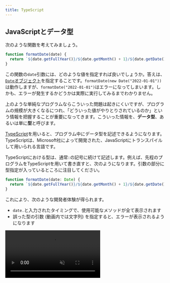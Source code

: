 ```yaml
---
title: TypeScript
---
```



## JavaScriptとデータ型

次のような関数を考えてみましょう。

```javascript
function formatDate(date) {
  return `${date.getFullYear()}/${date.getMonth() + 1}/${date.getDate()}`;
}
```

この関数の`date`引数には、どのような値を指定すれば良いでしょうか。答えは、[`Date`オブジェクト](https://developer.mozilla.org/ja/docs/Web/JavaScript/Reference/Global_Objects/Date)を指定することです。`formatDate(new Date("2022-01-01"))`は動作しますが、`formatDate("2022-01-01")`はエラーになってしまいます。しかも、エラーが発生するかどうかは実際に実行してみるまでわかりません。

上のような単純なプログラムならこういった問題は起きにくいですが、プログラムの規模が大きくなるにつれ、「どういった値がやりとりされているのか」という情報を把握することが重要になってきます。こういった情報を、**データ型**、あるいは単に**型**と呼びます。

[TypeScript](https://www.typescriptlang.org/)を用いると、プログラム中にデータ型を記述できるようになります。TypeScriptは、Microsoft社によって開発された、JavaScriptに<Term>トランスパイル</Term>して用いられる言語です。

TypeScriptにおける型は、通常`:`の記号に続けて記述します。例えば、先程のプログラムをTypeScriptを用いて書き直すと、次のようになります。引数の部分に型指定が入っているところに注目してください。

```typescript
function formatDate(date: Date) {
  return `${date.getFullYear()}/${date.getMonth() + 1}/${date.getDate()}`;
}
```

これにより、次のような開発者体験が得られます。

- `date.`と入力されたタイミングで、使用可能なメソッドが全て表示されます
- 誤った型の引数 (動画内では文字列) を指定すると、エラーが表示されるようになります

<video src={typescriptDemoVideo} controls muted />

:::tip[静的型言語との比較]

C++やJavaなどの一般的なプログラミング言語では、型の情報は実行に何らかの影響を与えますが、TypeScriptはJavaScriptにトランスパイルされる言語であり、実行時には型の情報は一切利用されません。

:::

## TypeScriptを使ってNode.jsのプログラムを記述する

TypeScriptを用いてNode.jsのプログラムを作成するには、次の手順に従ってください。

<video src={setupTypeScriptNodeVideo} controls />

まずは、プロジェクトルートに`package.json`を作成します。`npm init`を実行すればよいのでした。

続いて、

```shell
npm install -D typescript
```

を実行し、[typescriptパッケージ](https://www.npmjs.com/package/typescript)をインストールします。`-D`オプションは「開発時のみに使用する」という意思表示になります。`package.json`に記録される方法が少しだけ変わります。

続いて、`main.ts`ファイルを作成します。TypeScriptファイルの拡張子は通常`.ts`です。今回は、

```typescript title="main.ts"
const language: string = "TypeScript";
console.log(`Hello ${language}!`);
```

としました。

TypeScriptファイルの作成が終わったら、<Term>`npx`コマンド</Term>で[TypeScriptパッケージを実行](https://www.typescriptlang.org/docs/handbook/compiler-options.html)し、TypeScriptファイルをJavaScriptファイルにトランスパイルします。パッケージ名と異なり、`tsc`となるので注意しましょう。

```shell
npx tsc main.ts
```

すると、同名のJavaScriptファイルが生成されます。このファイルを実行すれば、通常のJavaScriptとして実行できます。

## TypeScriptの基礎

TypeScriptを試すには、Microsoftが提供している[TS Playground](https://www.typescriptlang.org/play)を用いると便利です。必要に応じて利用してください。

### 型を記述できる場所

TypeScriptの型は、関数の引数や戻り値、変数の後に`:`とともに記述できます。

```typescript
// addはnumber型の引数a, bをとりnumber型の値を返す関数
function add(a: number, b: number): number {
  return a + b;
}

// sumはnumber型の変数
let sum: number = add(3, 4);
```

データ型が誤っている場合、TypeScriptはエラーを出力します。

```typescript
sum = "7"; // Type 'string' is not assignable to type 'number'.

add("3", "4"); // Argument of type 'string' is not assignable to parameter of type 'number'.
```

### データ型と値

TypeScriptのデータ型は、**全ての値を含む集合`unknown`の部分集合**になります。ある値`v`が集合`T`に属するとき、`v`は`T`型であるといいます。例えば、数値`1`は`1`型、`number`型、`unknown`型のいずれにも当てはまります。なお、空集合は`never`型です。

```typescript
// すべて正しい
const a: unknown = 1;
const b: number = 1;
const c: 1 = 1; // 左辺の1はデータ型 (unknownの部分集合) としての1

// never型にはどんな値も代入できない
// const d: never = 1;
```

![TypeScriptのデータ型](./typescript-types.drawio.svg)

:::tip[`any`型]

TypeScriptの標準設定では、型が判明しなかった場合、`any`型が指定されたものとみなされます。`any`型の値には、どんな操作でも許容されます。`any`型の値はどんな型の変数にも代入できますし、`any`型の変数にはどんな値でも代入できます。上の集合のどの部分にも当てはまりません。

```typescript
const strangeValue: any = 1;

// TypeScriptは誤りを検出できないが、実行時にエラーになる
strangeValue.strangeMethod();
```

:::

### データ型の別名

`type`宣言を用いると、データ型に対して別名を付けられます。

```typescript
type Age = number;

// 変数ageはAge (number) 型
const age: Age = 18;
```

:::tip

型の名前には通常<Term>パスカルケース</Term>が用いられます。

:::

### オブジェクト型

オブジェクト型では、プロパティの名前や、値の型が指定できます。

```typescript
// Studentはstring型のnameプロパティとnumber型のageプロパティを持つオブジェクト
type Student = {
  name: string;
  age: number;
};

let student: Student = { name: "田中", age: 18 };
```

なお、余分なプロパティを持つオブジェクトでも問題なく代入できます。次の例から、`Teacher`は`Student`の部分集合であることが分かります。

```typescript
type Teacher = {
  name: string;
  age: number;
  subject: string;
};

let teacher: Teacher = { name: "鈴木", age: 18, subject: "数学" };
student = teacher;

// Property 'subject' is missing in type 'Student' but required in type 'Teacher'.
teacher = student;
```

### 配列型

型`T`の配列型は、`T[]`のように記述できます。また、`T`が`U`の部分集合であれば、`T[]`は`U[]`の部分集合になります。

```typescript
const numbers: number[] = [1, 2, 3];

// number[]はunknown[]の部分集合
const unknowns: unknown[] = numbers;
```

### 関数型

関数型では、引数や戻り値の型が指定できます。引数名は異なっていても同じ型だとみなされます。

```typescript
// BinaryNumberOperatorはnumber型の引数2つを受け取ってnumber型の値を返す関数
type BinaryNumberOperator = (x: number, y: number) => number;

function add(a: number, b: number): number {
  return a + b;
}

const operator: BinaryNumberOperator = add;
```

引数の数が少ない関数型は、多い関数型の部分集合とみなされます。

```typescript
function increment(a: number): number {
  return a + 1;
}

// (a: number) => numberは(a: number, b: number) => numberの部分集合
const operator2: BinaryNumberOperator = increment;
```

### 型演算

2 つの型に対し、集合の和や積 (共通部分)を求める記号が利用できます。

| 記号 | 意味     |
| ---- | -------- |
| `&`  | 共通部分 |
| `\|` | 合併     |

```typescript
type Student = { name: string; major: string };
type Programmer = { name: string; language: string };
const studentProgrammer: Student & Programmer = {
  name: "田中",
  major: "数学",
  language: "TypeScript",
};

const hand: "グー" | "チョキ" | "パー" = "グー";
```

### 型推論

文脈からデータ型が明らかな場合は、型定義の記述を省略できます。

```typescript
// ageはnumber型
let age = 18;

// Type 'string' is not assignable to type 'number'.
age = "19";

// 戻り値の型が推論されるため、addは(a: number, b: number) => number型
function add(a: number, b: number) {
  return a + b;
}
```

関数型を要求する部分に関数式を指定する場合、その引数の型が推論されます。

```typescript
type BinaryNumberOperator = (a: number, b: number) => number;

// aやbはnumberに推論される
const operator: BinaryNumberOperator = (a, b) => a + b;

// イベントハンドラの記述の際に便利
window.onload = (e) => {
  // eはEvent型
};
```

### ジェネリクス

引数を一つ受け取り、その値をそのまま返す関数を考えてみよう。

```typescript
function identity(x) {
  return x;
}
```

こういった関数では、引数`x`はどんな型の値も指定できます。つまり、`x`は`unknown`型とするのが適切なはずです。しかしながら、引数を`unknown`型としてしまうと、戻り値が`unknown`型となってしまい、戻り値に対する操作が一切不可能になってしまいます。

```typescript
function identity(x: unknown) {
  return x;
}

// Object is of type 'unknown'.
identity(1).toString();
```

TypeScriptでは、型パラメータを用いることで、この問題を解決できます。型パラメータは、通常の引数と異なり、型を指定するための特殊な引数です。JavaScriptに<Term>トランスパイル</Term>されるタイミングで削除されます。

```typescript
// Tは型パラメータ
// identityはT型の引数を受け取ってT型の戻り値を返す関数
function identity<T>(x: T): T {
  return x;
}

// Tにnumberを指定したので、ここではidentityはnumber型の引数を受け取ってnumber型の戻り値を返す関数
identity<number>(1).toString();

// 文脈から型パラメータが明らかな場合は推論される
// この場合はTはnumberに推論される
identity(1).toString();
```

こういった言語機能は他の多くのプログラミング言語でも用意されており、[ジェネリクス](https://www.typescriptlang.org/docs/handbook/2/generics.html)と呼ばれます。

`type`宣言でも型パラメータを利用できます。

```typescript
type BinaryOperator<T> = (a: T, b: T) => T;

// addは(a: number, b: number) => number型
const add: BinaryOperator<number> = (a, b) => a + b;
```

## TypeScriptとnpm

npmでインストールしたパッケージがTypeScriptに対応している場合、下の図のように、npmのパッケージのウェブサイトに <SiTypescript style={{ verticalAlign: "text-bottom" }} /> アイコンが表示されます。

![npmパッケージのTypeScript対応](./npm-typescript.png)

`DT`アイコンがついているパッケージは、`@types/パッケージ名`という名称のパッケージをインストールすることで、TypeScriptからパッケージが利用可能になります。例えば、`@types/express`パッケージをインストールすることにより、`express`パッケージがTypeScriptから利用できるようになります。

<video src={typesPackageVideo} controls />

`@types`パッケージのインストール前後で`app`の型が変わっていることが分かります。

## フロントエンドにおけるTypeScriptの利用

Viteは、標準でTypeScriptのトランスパイラが内蔵されています。新しくプロジェクトを作成する際は、テンプレートを選択する際にTypeScriptのテンプレートを使用しましょう。

<video src={viteTypescriptVideo} controls />

:::tip[`tsconfig.json`]

この方法でプロジェクトを作成すると、`tsconfig.json`というファイルが生成されます。TypeScriptは、さまざまなJavaScriptのニーズに合わせてカスタマイズできるようになっており、その設定を記述するためのファイルが`tsconfig.json`です。

[公式ドキュメント](https://www.typescriptlang.org/tsconfig) には、全てのオプションの詳細な説明が記述されています。特に、[`strict`オプション](https://www.typescriptlang.org/tsconfig#strict)は、TypeScriptの能力を大幅に上昇させることができるので、有効にすることが推奨されています。`typescript`パッケージを直接インストールしたプロジェクトでは、`npx tsc --init`コマンドによりこのファイルを生成できます。

:::

## 課題

1. `string & number`型は何型と等しいでしょうか。
2. 次のように定義される型`T`に対して使用可能なプロパティは何でしょうか。

   ```typescript
   type T = { name: string; age: number } | { name: string; subject: string };
   ```

3. 次の型のうち、`(v: string) => string`型とみなせる (部分集合である) ものを全て選んでください。
   - `(v: unknown) => string`
   - `(v: never) => string`
   - `(v: string) => unknown`
   - `(v: string) => never`
4. 次の関数`apply`は、関数を適用する関数です。ジェネリクスを用いて適切な型をつけてください (ヒント: 引数と戻り値を表す型パラメータを定義しましょう)。

   ```typescript
   function apply(f, x) {
     return f(x);
   }
   ```

5. フロントエンド・バックエンドともにTypeScriptを利用するアプリケーションを作成し、公開してみてください。

<Answer>

1. `never`型

   ```typescript
   type StringAndNumber = string & number; // never
   ```

2. `name`のみ

   2つの型に共通しているのは`name`プロパティだけなので、`T`型の変数に必ず存在しているプロパティは`name`のみとなります。よって、`name`のみ使用可能となります。

3. `(v: unknown) => string`と`(v: string) => never`

   まず`(v: string) => never`に関してですが、こちらはなんとなく想像がつくかもしれません。`never`型はすべての型に含まれるため`string`型にも含まれますから、`(v: string) => string`とみなすことができるでしょう。

   一方で、`(v: unknown) => string`型が答えになっているのは意外かもしれません。`unknown`型は`string`型を含むから間違いなのではないかと考えた方も多いでしょう。しかし、この理論で行くと少々不都合が生じます。例えば、次のようなコードを考えましょう。

   ```javascript
   type F = (arg: { name: string, math: number }) => number;

   function func(arg: { name: string, math: number, science: number }): number {
     console.log(arg.science);
     return arg.math;
   }

   const f: F = func;
   f({ name: "Tanaka", math: 100 });
   ```

   このコードでは、`{ name: string, math: number }`型は`{ name: string, math: number, science: number }`型を含んでいます。先ほどの`unknown`型と`string`型の関係と同じです。

   もしこのコードが通る場合、実際に渡された`{name: "Tanaka", math: 100}`には存在しないはずの`science`プロパティにアクセスできてしまうことになります。このようなことを防ぐために、引数の型が小さい集合になればなるほど、関数の型は大きな集合になる必要があります。

4. 以下のコード

   ```typescript
   function apply<T, U>(f: (x: T) => U, x: T): U {
     return f(x);
   }
   ```

   <ViewSource url={import.meta.url} path="_samples/apply" noCodeSandbox />

</Answer>
